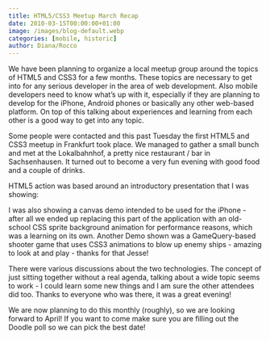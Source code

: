 ```yaml
---
title: HTML5/CSS3 Meetup March Recap
date: 2010-03-15T00:00:00+01:00
image: /images/blog-default.webp
categories: [mobile, historic]
author: Diana/Rocco
---
```


<div class="entry-content">
We have been planning to organize a local meetup group around the topics of HTML5 and CSS3 for a few months. These topics are necessary to get into for any serious developer in the area of web development. Also mobile developers need to know what’s up with it, especially if they are planning to develop for the iPhone, Android phones or basically any other web-based platform. On top of this talking about experiences and learning from each other is a good way to get into any topic.

 

Some people were contacted and this past Tuesday the first HTML5 and CSS3 meetup in Frankfurt took place. We managed to gather a small bunch and met at the Lokalbahnhof, a pretty nice restaurant / bar in Sachsenhausen. It turned out to become a very fun evening with good food and a couple of drinks.

 

HTML5 action was based around an introductory presentation that I was showing:


 

I was also showing a canvas demo intended to be used for the iPhone - after all we ended up replacing this part of the application with an old-school CSS sprite background animation for performance reasons, which was a learning on its own. Another Demo shown was a GameQuery-based shooter game that uses CSS3 animations to blow up enemy ships - amazing to look at and play - thanks for that Jesse!

 

There were various discussions about the two technologies. The concept of just sitting together without a real agenda, talking about a wide topic seems to work - I could learn some new things and I am sure the other attendees did too. Thanks to everyone who was there, it was a great evening!

 

We are now planning to do this monthly (roughly), so we are looking forward to April! If you want to come make sure you are filling out the Doodle poll so we can pick the best date!
</div>

